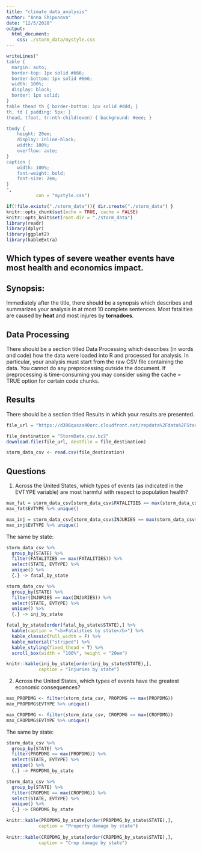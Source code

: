 ```yaml
---
title: "climate_data_analysis"
author: "Anna Shipunova"
date: "12/5/2020"
output: 
  html_document:
    css: ./storm_data/mystyle.css
---
```


```r

writeLines("
table {
  margin: auto;
  border-top: 1px solid #666;
  border-bottom: 1px solid #666;
  width: 100%;
  display: block;
  border: 1px solid;
}
table thead th { border-bottom: 1px solid #ddd; }
th, td { padding: 5px; }
thead, tfoot, tr:nth-child(even) { background: #eee; }

tbody {
    height: 20em;
    display: inline-block;
    width: 100%;
    overflow: auto;
}
caption {
    width: 100%;
    font-weight: bold;
    font-size: 2em;
}
", 
           con = "mystyle.css")
```

```r
if(!file.exists("./storm_data")){ dir.create("./storm_data") }
knitr::opts_chunk$set(echo = TRUE, cache = FALSE)
knitr::opts_knit$set(root.dir = "./storm_data")
library(readr)
library(dplyr)
library(ggplot2)
library(kableExtra)

```

## Which types of severe weather events have most health and economics impact.

## Synopsis:  
Immediately after the title, there should be a synopsis which describes and summarizes your analysis in at most 10 complete sentences.
Most fatalities are caused by **heat** and most injures by **tornadoes**.

## Data Processing  
There should be a section titled Data Processing which describes (in words and code) how the data were loaded into R and processed for analysis. In particular, your analysis must start from the raw CSV file containing the data. You cannot do any preprocessing outside the document. If preprocessing is time-consuming you may consider using the \color{red}{\verb|cache = TRUE|}cache = TRUE option for certain code chunks.

## Results  
There should be a section titled Results in which your results are presented.

```r
file_url = "https://d396qusza40orc.cloudfront.net/repdata%2Fdata%2FStormData.csv.bz2"

file_destination = "StormData.csv.bz2"
download.file(file_url, destfile = file_destination)

storm_data_csv <- read.csv(file_destination)

```
## Questions

1. Across the United States, which types of events (as indicated in the EVTYPE variable) are most harmful with respect to population health?  

```r
max_fat = storm_data_csv[storm_data_csv$FATALITIES == max(storm_data_csv$FATALITIES),]
max_fat$EVTYPE %>% unique()

max_inj = storm_data_csv[storm_data_csv$INJURIES == max(storm_data_csv$INJURIES),]
max_inj$EVTYPE %>% unique()

```

The same by state:

```r

storm_data_csv %>% 
  group_by(STATE) %>%
  filter(FATALITIES == max(FATALITIES)) %>%
  select(STATE, EVTYPE) %>% 
  unique() %>%
  {.} -> fatal_by_state

storm_data_csv %>% 
  group_by(STATE) %>%
  filter(INJURIES == max(INJURIES)) %>%
  select(STATE, EVTYPE) %>% 
  unique() %>%
  {.} -> inj_by_state

```

```r

fatal_by_state[order(fatal_by_state$STATE),] %>%
  kable(caption = "<b>Fatalities by state</b>") %>%
  kable_classic(full_width = F) %>%
  kable_material("striped") %>%
  kable_styling(fixed_thead = T) %>%
  scroll_box(width = "100%", height = "20em")

knitr::kable(inj_by_state[order(inj_by_state$STATE),], 
            caption = "Injuries by state")
```

2. Across the United States, which types of events have the greatest economic consequences?

```r
max_PROPDMG <- filter(storm_data_csv, PROPDMG == max(PROPDMG)) 
max_PROPDMG$EVTYPE %>% unique()

max_CROPDMG <- filter(storm_data_csv, CROPDMG == max(CROPDMG)) 
max_CROPDMG$EVTYPE %>% unique()

```

The same by state:

```r

storm_data_csv %>% 
  group_by(STATE) %>%
  filter(PROPDMG == max(PROPDMG)) %>%
  select(STATE, EVTYPE) %>% 
  unique() %>%
  {.} -> PROPDMG_by_state

storm_data_csv %>% 
  group_by(STATE) %>%
  filter(CROPDMG == max(CROPDMG)) %>%
  select(STATE, EVTYPE) %>% 
  unique() %>%
  {.} -> CROPDMG_by_state

```

```r
knitr::kable(PROPDMG_by_state[order(PROPDMG_by_state$STATE),], 
            caption = "Property damage by state")
 
knitr::kable(CROPDMG_by_state[order(CROPDMG_by_state$STATE),], 
            caption = "Crop damage by state")
```
